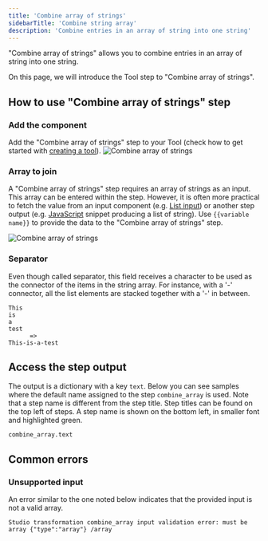```yaml
---
title: 'Combine array of strings'
sidebarTitle: 'Combine string array'
description: 'Combine entries in an array of string into one string'
---
```


"Combine array of strings" allows you to combine entries in an array of string into one string.

On this page, we will introduce the Tool step to "Combine array of strings".

## How to use "Combine array of strings" step

### Add the component
Add the "Combine array of strings" step to your Tool (check how to get started with 
[creating a tool](/tool/tool-steps/getting-started)).
![Combine array of strings](/images/build-custom-tools/tool-step/combine-str-array-get-started.png)

### Array to join
A "Combine array of strings" step requires an array of strings as an input. This array can be entered within the step. 
However, it is often more practical to fetch the value from an input component (e.g. [List input](/tool/user-inputs/text-list)) or 
another step output (e.g. [JavaScript](/tool/tool-steps/code-javascript) snippet producing a list of string). 
Use `{{variable name}}` to provide the data to the "Combine array of strings" step.

![Combine array of strings](/images/build-custom-tools/tool-step/combine-str-array-fields.png)

### Separator
Even though called separator, this field receives a character to be used as the connector of the items in the string array.
For instance, with a '-' connector, all the list elements are stacked together with a '-' in between.
```
This
is
a
test
      =>
This-is-a-test
```

<Snippet file="components/tools/step-general.mdx" />

## Access the step output
The output is a dictionary with a key `text`. 
Below you can see samples where the default name assigned to the step `combine_array` is used.
Note that a step name is different from the step title. Step titles can be found on the top left
of steps. A step name is shown on the bottom left, in smaller font and highlighted green.

```
combine_array.text
```

## Common errors
### Unsupported input
An error similar to the one noted below indicates that the provided input is not a valid array.

```
Studio transformation combine_array input validation error: must be array {"type":"array"} /array
```